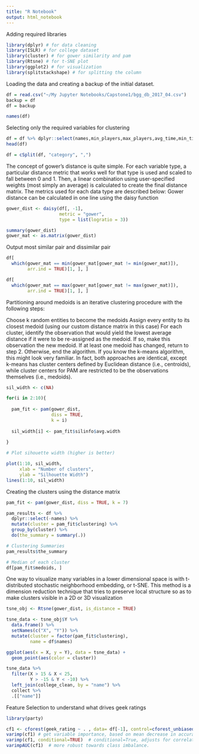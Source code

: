 ```yaml
---
title: "R Notebook"
output: html_notebook
---
```


Adding required libraries

```r
library(dplyr) # for data cleaning
library(ISLR) # for college dataset
library(cluster) # for gower similarity and pam
library(Rtsne) # for t-SNE plot
library(ggplot2) # for visualization
library(splitstackshape) # for splitting the column
```

Loading the data and creating a backup of the initial dataset.


```r
df = read.csv("~/My Jupyter Notebooks/Capstone1/bgg_db_2017_04.csv")
backup = df
df = backup
```

```r
names(df)
```

Selecting only the required variables for clustering
```r
df = df %>% dplyr::select(names,min_players,max_players,avg_time,min_time,max_time,age,weight,category)
head(df)
```

```r
df = cSplit(df, "category", ",")
```

The concept of gower's distance is quite simple.
For each variable type, a particular distance metric that works well for that type is used and scaled to fall between 0 and 1. Then, a linear combination using user-specified weights (most simply an average) is calculated to create the final distance matrix. The metrics used for each data type are described below:
Gower distance can be calculated in one line using the daisy function

```r
gower_dist <- daisy(df[, -1],
                    metric = "gower",
                    type = list(logratio = 3))

summary(gower_dist)
gower_mat <- as.matrix(gower_dist)
```



Output most similar pair and dissimilar pair
```r
df[
  which(gower_mat == min(gower_mat[gower_mat != min(gower_mat)]),
        arr.ind = TRUE)[1, ], ]

```

```r
df[
  which(gower_mat == max(gower_mat[gower_mat != max(gower_mat)]),
        arr.ind = TRUE)[1, ], ]
```

Partitioning around medoids is an iterative clustering procedure with the following steps:

Choose k random entities to become the medoids
Assign every entity to its closest medoid (using our custom distance matrix in this case)
For each cluster, identify the observation that would yield the lowest average distance if it were to be re-assigned as the medoid. If so, make this observation the new medoid.
If at least one medoid has changed, return to step 2. Otherwise, end the algorithm.
If you know the k-means algorithm, this might look very familiar. In fact, both approaches are identical, except k-means has cluster centers defined by Euclidean distance (i.e., centroids), while cluster centers for PAM are restricted to be the observations themselves (i.e., medoids).

```r

sil_width <- c(NA)

for(i in 2:10){
  
  pam_fit <- pam(gower_dist,
                 diss = TRUE,
                 k = i)
  
  sil_width[i] <- pam_fit$silinfo$avg.width
  
}

# Plot sihouette width (higher is better)

plot(1:10, sil_width,
     xlab = "Number of clusters",
     ylab = "Silhouette Width")
lines(1:10, sil_width)

```

Creating the clusters using the distance matrix
```r
pam_fit <- pam(gower_dist, diss = TRUE, k = 7)

pam_results <- df %>%
  dplyr::select(-names) %>%
  mutate(cluster = pam_fit$clustering) %>%
  group_by(cluster) %>%
  do(the_summary = summary(.))
```

```r
# Clustering Summaries
pam_results$the_summary
```

```r
# Median of each cluster
df[pam_fit$medoids, ]
```




One way to visualize many variables in a lower dimensional space is with t-distributed stochastic neighborhood embedding, or t-SNE.
This method is a dimension reduction technique that tries to preserve local structure so as to make clusters visible in a 2D or 3D visualization

```r

tsne_obj <- Rtsne(gower_dist, is_distance = TRUE)

tsne_data <- tsne_obj$Y %>%
  data.frame() %>%
  setNames(c("X", "Y")) %>%
  mutate(cluster = factor(pam_fit$clustering),
         name = df$names)

ggplot(aes(x = X, y = Y), data = tsne_data) +
  geom_point(aes(color = cluster))

tsne_data %>%
  filter(X > 15 & X < 25,
         Y > -15 & Y < -10) %>%
  left_join(college_clean, by = "name") %>%
  collect %>%
  .[["name"]]
```

Feature Selection to understand what drives geek ratings


```r
library(party)

cf1 <- cforest(geek_rating ~ . , data= df[-1], control=cforest_unbiased(mtry=2,ntree=50)) # fit the random forest
varimp(cf1) # get variable importance, based on mean decrease in accuracy
varimp(cf1, conditional=TRUE)  # conditional=True, adjusts for correlations between predictors
varimpAUC(cf1)  # more robust towards class imbalance.
```

